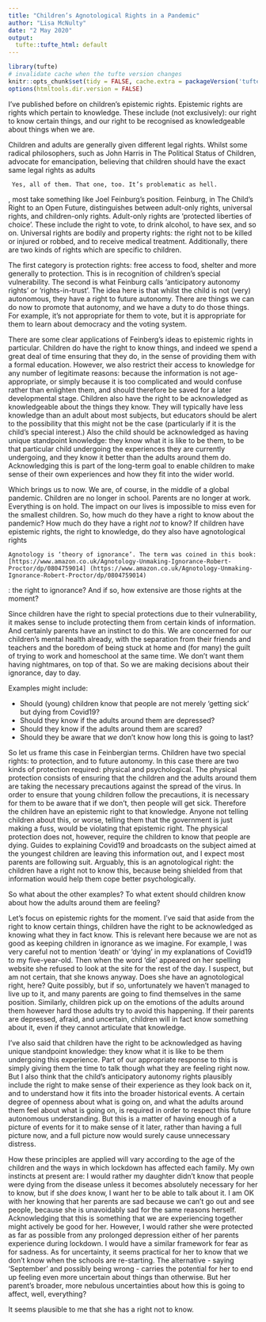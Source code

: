 ```yaml
---
title: "Children’s Agnotological Rights in a Pandemic"
author: "Lisa McNulty"
date: "2 May 2020"
output:
  tufte::tufte_html: default
---
```


```r
library(tufte)
# invalidate cache when the tufte version changes
knitr::opts_chunk$set(tidy = FALSE, cache.extra = packageVersion('tufte'))
options(htmltools.dir.version = FALSE)
```


I’ve published before on children’s epistemic rights. Epistemic rights are rights which pertain to knowledge. These include (not exclusively): our right to know certain things, and our right to be recognised as knowledgeable about things when we are. 

Children and adults are generally given different legal rights. Whilst some radical philosophers, such as John Harris in The Political Status of Children, advocate for emancipation, believing that children should have the exact same legal rights as adults 
```marginfigure
 Yes, all of them. That one, too. It’s problematic as hell.
```
, most take something like Joel Feinburg’s position. Feinburg, in The Child’s Right to an Open Future, distinguishes between adult-only rights, universal rights, and children-only rights. Adult-only rights are ‘protected liberties of choice’. These include the right to vote, to drink alcohol, to have sex, and so on. Universal rights are bodily and property rights: the right not to be killed or injured or robbed, and to receive medical treatment. Additionally, there are two kinds of rights which are specific to children.

The first category is protection rights: free access to food, shelter and more generally to protection. This is in recognition of children’s special vulnerability. The second is what Feinburg calls ‘anticipatory autonomy rights’ or ‘rights-in-trust’. The idea here is that whilst the child is not (very) autonomous, they have a right to future autonomy. There are things we can do now to promote that autonomy, and we have a duty to do those things. For example, it’s not appropriate for them to vote, but it is appropriate for them to learn about democracy and the voting system. 

There are some clear applications of Feinberg’s ideas to epistemic rights in particular. Children do have the right to know things, and indeed we spend a great deal of time ensuring that they do, in the sense of providing them with a formal education. However, we also restrict their access to knowledge for any number of legitimate reasons: because the information is not age-appropriate, or simply because it is too complicated and would confuse rather than enlighten them, and should therefore be saved for a later developmental stage. Children also have the right to be acknowledged as knowledgeable about the things they know. They will typically have less knowledge than an adult about most subjects, but educators should be alert to the possibility that this might not be the case (particularly if it is the child’s special interest.) Also the child should be acknowledged as having unique standpoint knowledge: they know what it is like to be them, to be that particular child undergoing the experiences they are currently undergoing, and they know it better than the adults around them do. Acknowledging this is part of the long-term goal to enable children to make sense of their own experiences and how they fit into the wider world. 

Which brings us to now. We are, of course, in the middle of a global pandemic. Children are no longer in school. Parents are no longer at work. Everything is on hold. The impact on our lives is impossible to miss even for the smallest children. So, how much do they have a right to know about the pandemic? How much do they have a right *not* to know? If children have epistemic rights, the right to knowledge, do they also have agnotological rights
```marginfigure
Agnotology is ‘theory of ignorance’. The term was coined in this book: [https://www.amazon.co.uk/Agnotology-Unmaking-Ignorance-Robert-Proctor/dp/0804759014] (https://www.amazon.co.uk/Agnotology-Unmaking-Ignorance-Robert-Proctor/dp/0804759014)
```
: the right to ignorance? And if so, how extensive are those rights at the moment?  

Since children have the right to special protections due to their vulnerability, it makes sense to include protecting them from certain kinds of information. And certainly parents have an instinct to do this. We are concerned for our children’s mental health already, with the separation from their friends and teachers and the boredom of being stuck at home and (for many) the guilt of trying to work and homeschool at the same time. We don’t want them having nightmares, on top of that. So we are making decisions about their ignorance, day to day. 

Examples might include: 

* Should (young) children know that people are not merely ‘getting sick’ but dying from Covid19? 
* Should they know if the adults around them are depressed? 
* Should they know if the adults around them are scared? 
* Should they be aware that *we* don’t know how long this is going to last? 

So let us frame this case in Feinbergian terms. Children have two special rights: to protection, and to future autonomy. In this case there are two kinds of protection required: physical and psychological. The physical protection consists of ensuring that the children and the adults around them are taking the necessary precautions against the spread of the virus. In order to ensure that young children follow the precautions, it is necessary for them to be aware that if we don’t, then people will get sick. Therefore the children have an epistemic right to that knowledge. Anyone not telling children about this, or worse, telling them that the government is just making a fuss, would be violating that epistemic right. The physical protection does not, however, require the children to know that people are dying. Guides to explaining Covid19 and broadcasts on the subject aimed at the youngest children are leaving this information out, and I expect most parents are following suit. Arguably, this is an agnotological right: the children have a right not to know this, because being shielded from that information would help them cope better psychologically. 

So what about the other examples? To what extent should children know about how the adults around them are feeling? 

Let’s focus on epistemic rights for the moment. I’ve said that aside from the right to know certain things, children have the right to be acknowledged as knowing what they in fact know. This is relevant here because we are not as good as keeping children in ignorance as we imagine. For example, I was very careful not to mention ‘death’ or ‘dying’ in my explanations of Covid19 to my five-year-old. Then when the word ‘die’ appeared on her spelling website she refused to look at the site for the rest of the day. I suspect, but am not certain, that she knows anyway. Does she have an agnotological right, here? Quite possibly, but if so, unfortunately we haven’t managed to live up to it, and many parents are going to find themselves in the same position. Similarly, children pick up on the emotions of the adults around them however hard those adults try to avoid this happening. If their parents are depressed, afraid, and uncertain, children will in fact know something about it, even if they cannot articulate that knowledge. 

I’ve also said that children have the right to be acknowledged as having unique standpoint knowledge: they know what it is like to be them undergoing this experience. Part of our appropriate response to this is simply giving them the time to talk though what they are feeling right now. But I also think that the child’s anticipatory autonomy rights plausibly include the right to make sense of their experience as they look back on it, and to understand how it fits into the broader historical events. A certain degree of openness about what is going on, and what the adults around them feel about what is going on, is required in order to respect this future autonomous understanding. But this is a matter of having enough of a picture of events for it to make sense of it later, rather than having a full picture now, and a full picture now would surely cause unnecessary distress. 

How these principles are applied will vary according to the age of the children and the ways in which lockdown has affected each family. My own instincts at present are: I would rather my daughter didn’t know that people were dying from the disease unless it becomes absolutely necessary for her to know, but if she *does* know, I want her to be able to talk about it. I am OK with her knowing that her parents are sad because we can’t go out and see people, because she is unavoidably sad for the same reasons herself. Acknowledging that this is something that we are experiencing together might actively be good for her. However, I would rather she were protected as far as possible from any prolonged depression either of her parents experience during lockdown. I would have a similar framework for fear as for sadness. As for uncertainty, it seems practical for her to know that we don’t know when the schools are re-starting. The alternative - saying ‘September’ and possibly being wrong - carries the potential for her to end up feeling even more uncertain about things than otherwise. But her parent’s broader, more nebulous uncertainties about how this is going to affect, well, everything? 

It seems plausible to me that she has a right not to know. 

